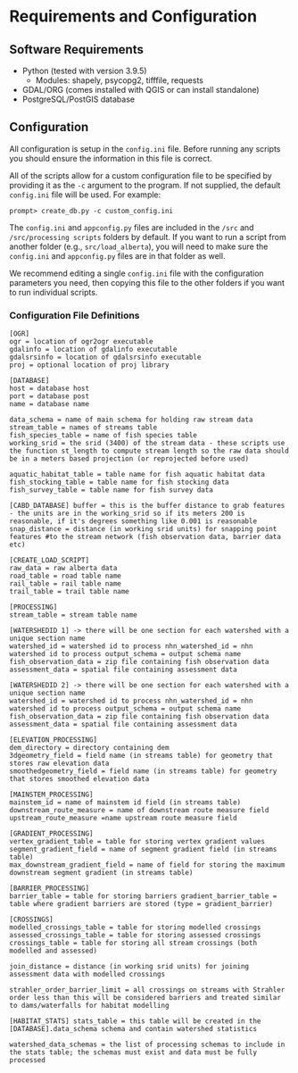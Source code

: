 # Requirements and Configuration

## Software Requirements

- Python (tested with version 3.9.5)
  + Modules: shapely, psycopg2, tifffile, requests
- GDAL/ORG (comes installed with QGIS or can install standalone)
- PostgreSQL/PostGIS database

## Configuration

All configuration is setup in the ``config.ini`` file. Before running any scripts you should ensure the information in this file is correct.

All of the scripts allow for a custom configuration file to be specified by providing it as the ``-c`` argument to the program. If not supplied, the default ``config.ini`` file will be used. For example:

``prompt> create_db.py -c custom_config.ini``

The ```config.ini``` and ```appconfig.py``` files are included in the ```/src``` and ```/src/processing scripts``` folders by default. If you want to run a script from another folder (e.g., ```src/load_alberta```), you will need to make sure the ```config.ini``` and ```appconfig.py``` files are in that folder as well.

We recommend editing a single ```config.ini``` file with the configuration parameters you need, then copying this file to the other folders if you want to run individual scripts.

### Configuration File Definitions {.unnumbered}

```
[OGR]
ogr = location of ogr2ogr executable
gdalinfo = location of gdalinfo executable
gdalsrsinfo = location of gdalsrsinfo executable
proj = optional location of proj library

[DATABASE]
host = database host
port = database post
name = database name

data_schema = name of main schema for holding raw stream data
stream_table = names of streams table
fish_species_table = name of fish species table
working_srid = the srid (3400) of the stream data - these scripts use the function st_length to compute stream length so the raw data should be in a meters based projection (or reprojected before used)

aquatic_habitat_table = table name for fish aquatic habitat data
fish_stocking_table = table name for fish stocking data
fish_survey_table = table name for fish survey data

[CABD_DATABASE] buffer = this is the buffer distance to grab features - the units are in the working_srid so if its meters 200 is reasonable, if it's degrees something like 0.001 is reasonable
snap_distance = distance (in working srid units) for snapping point features #to the stream network (fish observation data, barrier data etc)

[CREATE_LOAD_SCRIPT]
raw_data = raw alberta data
road_table = road table name
rail_table = rail table name
trail_table = trail table name

[PROCESSING]
stream_table = stream table name

[WATERSHEDID 1] -> there will be one section for each watershed with a unique section name
watershed_id = watershed id to process nhn_watershed_id = nhn watershed id to process output_schema = output schema name
fish_observation_data = zip file containing fish observation data
assessment_data = spatial file containing assessment data

[WATERSHEDID 2] -> there will be one section for each watershed with a unique section name
watershed_id = watershed id to process nhn_watershed_id = nhn watershed id to process output_schema = output schema name
fish_observation_data = zip file containing fish observation data assessment_data = spatial file containing assessment data

[ELEVATION_PROCESSING]
dem_directory = directory containing dem
3dgeometry_field = field name (in streams table) for geometry that stores raw elevation data
smoothedgeometry_field = field name (in streams table) for geometry that stores smoothed elevation data

[MAINSTEM_PROCESSING]
mainstem_id = name of mainstem id field (in streams table)
downstream_route_measure = name of downstream route measure field
upstream_route_measure =name upstream route measure field

[GRADIENT_PROCESSING]
vertex_gradient_table = table for storing vertex gradient values
segment_gradient_field = name of segment gradient field (in streams table)
max_downstream_gradient_field = name of field for storing the maximum downstream segment gradient (in streams table)

[BARRIER_PROCESSING]
barrier_table = table for storing barriers gradient_barrier_table = table where gradient barriers are stored (type = gradient_barrier)

[CROSSINGS]
modelled_crossings_table = table for storing modelled crossings assessed_crossings_table = table for storing assessed crossings crossings_table = table for storing all stream crossings (both modelled and assessed)

join_distance = distance (in working srid units) for joining assessment data with modelled crossings

strahler_order_barrier_limit = all crossings on streams with Strahler order less than this will be considered barriers and treated similar to dams/waterfalls for habitat modelling

[HABITAT_STATS] stats_table = this table will be created in the [DATABASE].data_schema schema and contain watershed statistics

watershed_data_schemas = the list of processing schemas to include in the stats table; the schemas must exist and data must be fully processed
```